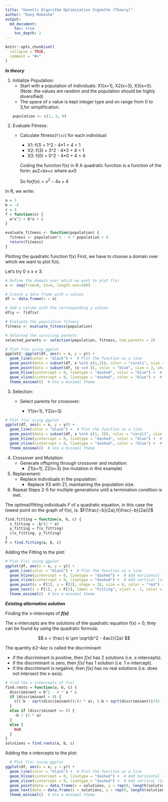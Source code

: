 ---
title: "Genetic Algorithm Optimization Vignette (Theory)"
author: "Dany Mukesha"
output: 
  md_document:
    toc: true
    toc_depth: 2
---

```{r, include = FALSE}
knitr::opts_chunk$set(
  collapse = TRUE,
  comment = "#>"
)
```



***In theory***

1.  Initialize Population:
    -   Start with a population of individuals: X1(x=1), X2(x=3), X3(x=0).\
    (Note: the values are random and the population should be highly diversified)
    -   The space of x value is kept integer type and on range from 0 to 3,for simplification.
```{r}
population <- c(1, 3, 0)
```
    
2.  Evaluate Fitness:
    -   Calculate fitness(`f(x)`) for each individual:

        -   X1: f(1) = 1\^2 - 4\*1 + 4 = 1
        -   X2: f(3) = 3\^2 - 4\*3 + 4 = 1
        -   X3: f(0) = 0\^2 - 4\*0 + 4 = 4

        Coding the function f(x) in R A quadratic function is a function of the form: ax2+bx+c where a≠0

        So for$f(x) = x^2 - 4x + 4$

In R, we write:

```{r}
a = 1
b = -4
c = 4
f = function(x) {
  a*x^2 + b*x + c
}
```

```{r}
evaluate_fitness <- function(population) {
  fitness <- population^2 - 4 * population + 4
  return(fitness)
}
```


Plotting the quadratic function f(x) First, we have to choose a domain over which we want to plot f(x).

Let’s try 0 ≤ x ≤ 3:

```{r initial_poputation}
# Define the domain over which we want to plot f(x)
x <- seq(from=0, to=4, length.out=100)

# Create a data frame with x values
df <- data.frame(x = x)

# Add a column with the corresponding y values
df$y <- f(df$x)

# Evaluate the population fitness
fitness <- evaluate_fitness(population)

# Selected the surviving parents
selected_parents <- selection(population, fitness, num_parents = 2)

# Plot f(x) using ggplot
ggplot2::ggplot(df, aes(x = x, y = y)) +
  geom_line(color = "black") +  # Plot the function as a line
  geom_point(data = subset(df, x %in% c(1,3)), color = "coral1", size = 3, shape = 8) +  # Plot points at x=1 and x=3
  geom_point(data = subset(df, (x ==0 )), color = "blue", size = 3, shape = 8) +  # Plot a point at x=0
  geom_hline(yintercept = 0, linetype = "dashed", color = "blue") +  # Add horizontal line at y=0
  geom_vline(xintercept = 0, linetype = "dashed", color = "blue") +  # Add vertical line at x=0
  theme_minimal()  # Use a minimal theme

```

3.  Selection:
    -   Select parents for crossover:

        -   Y1(x=1), Y2(x=3)

```{r selection, out.width="70%", fig.cap=""}
# Plot f(x) using ggplot
ggplot(df, aes(x = x, y = y)) +
  geom_line(color = "black") +  # Plot the function as a line
  geom_point(data = subset(df, x %in% c(1, 3)), color = "coral1", size = 6, shape = 8) +  # Plot points at x=1 and x=3
  geom_hline(yintercept = 0, linetype = "dashed", color = "blue") +  # Add horizontal line at y=0
  geom_vline(xintercept = 0, linetype = "dashed", color = "blue") +  # Add vertical line at x=0
  theme_minimal()  # Use a minimal theme
```

4.  Crossover and Mutation:
    -   Generate offspring through crossover and mutation:
        -   Z1(x=1), Z2(x=3) (no mutation in this example)
5.  Replacement:
    -   Replace individuals in the population:
        -   Replace X3 with Z1, maintaining the population size.
6.  Repeat Steps 2-5 for multiple generations until a termination condition is met.

The optimal/fitting individuals *F* of a quadratic equation, in this case the lowest point on the graph of f(x), is: $F(\frac{−b}{2a},f(\frac{−b}{2a}))$

```{r fitting, out.width="70%", fig.cap=""}
find.fitting = function(a, b, c) {
  x_fitting = -b/(2 * a)
  y_fitting = f(x_fitting)
  c(x_fitting, y_fitting)
}
F = find.fitting(a, b, c)
```

Adding the Fitting to the plot:

```{r fitting_plot, out.width="70%", fig.cap=""}
# Plot f(x) using ggplot
ggplot(df, aes(x = x, y = y)) +
  geom_line(color = "black") +  # Plot the function as a line
  geom_hline(yintercept = 0, linetype = "dashed") +  # Add horizontal line at y=0
  geom_vline(xintercept = 0, linetype = "dashed") +  # Add vertical line at x=0
  geom_point(x = F[1], y = F[2], shape = 18, size = 6, color = "red") +  # Plot the vertex
  geom_text(x = F[1], y = F[2], label = "Fitting", vjust = -1, color = "red", size = 5) +  # Add label next to the vertex
  theme_minimal()  # Use a minimal theme
```

***Existing alternative solution***



Finding the x-intercepts of ***f(x)***

The x-intercepts are the solutions of the quadratic equation f(x) = 0; they can be found by using the quadratic formula:

$$
x = \frac{-b \pm \sqrt{b^2 - 4ac}}{2a}
$$

The quantity $b2–4ac$ is called the discriminant:

-   if the discriminant is positive, then *f(x)* has 2 solutions (i.e. x-intercepts).
-   if the discriminant is zero, then *f(x)* has 1 solution (i.e. 1 x-intercept).
-   if the discriminant is negative, then *f(x)* has no real solutions (i.e. does not intersect the x-axis).


```{r function_intercepts}
# find the x-intercepts of f(x)
find.roots = function(a, b, c) {
  discriminant = b^2 - 4 * a * c
  if (discriminant > 0) {
    c((-b - sqrt(discriminant))/(2 * a), (-b + sqrt(discriminant))/(2 * a))
  }
  else if (discriminant == 0) {
    -b / (2 * a)
  }
  else {
    NaN
  }
}
solutions = find.roots(a, b, c)
```

Adding the x-intercepts to the plot:
```{r plot_intercepts, out.width="70%", fig.cap=""}
  # Plot f(x) using ggplot
ggplot(df, aes(x = x, y = y)) +
  geom_line(color = "black") +  # Plot the function as a line
  geom_hline(yintercept = 0, linetype = "dashed") +  # Add horizontal line at y=0
  geom_vline(xintercept = 0, linetype = "dashed") +  # Add vertical line at x=0
  geom_point(data = data.frame(x = solutions, y = rep(0, length(solutions))), shape = 18, size = 6, color = "red") +  # Plot x-intercepts
  geom_text(data = data.frame(x = solutions, y = rep(0, length(solutions)), label = "Fitting(x-intercept)"), aes(label = label), vjust = -1, color = "red", size = 5) +  # Add labels next to x-intercepts
  theme_minimal()  # Use a minimal theme
```

